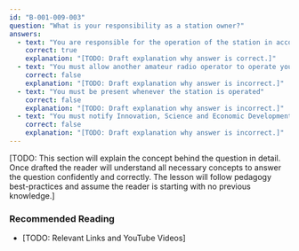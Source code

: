 ```yaml
---
id: "B-001-009-003"
question: "What is your responsibility as a station owner?"
answers:
  - text: "You are responsible for the operation of the station in accordance with the regulations"
    correct: true
    explanation: "[TODO: Draft explanation why answer is correct.]"
  - text: "You must allow another amateur radio operator to operate your station upon request"
    correct: false
    explanation: "[TODO: Draft explanation why answer is incorrect.]"
  - text: "You must be present whenever the station is operated"
    correct: false
    explanation: "[TODO: Draft explanation why answer is incorrect.]"
  - text: "You must notify Innovation, Science and Economic Development Canada if another amateur radio operator acts as the control operator"
    correct: false
    explanation: "[TODO: Draft explanation why answer is incorrect.]"
---
```


[TODO: This section will explain the concept behind the question in detail. Once drafted the reader will understand all necessary concepts to answer the question confidently and correctly. The lesson will follow pedagogy best-practices and assume the reader is starting with no previous knowledge.]

### Recommended Reading

- [TODO: Relevant Links and YouTube Videos]
